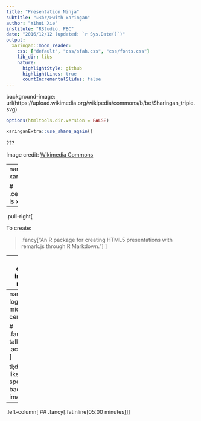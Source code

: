 ```yaml
---
title: "Presentation Ninja"
subtitle: "⚔<br/>with xaringan"
author: "Yihui Xie"
institute: "RStudio, PBC"
date: "2016/12/12 (updated: `r Sys.Date()`)"
output:
  xaringan::moon_reader:
    css: ["default", "css/sfah.css", "css/fonts.css"]
    lib_dir: libs
    nature:
      highlightStyle: github
      highlightLines: true
      countIncrementalSlides: false
---
```


background-image: url(https://upload.wikimedia.org/wikipedia/commons/b/be/Sharingan_triple.svg)

```r
options(htmltools.dir.version = FALSE)

xaringanExtra::use_share_again()
```

???

Image credit: [Wikimedia Commons](https://commons.wikimedia.org/wiki/File:Sharingan_triple.svg)



---
name: xaringan

# .center[What is xaringan?]
--

.pull-right[

To create:

> .fancy["An R package for creating HTML5 presentations with remark.js through R Markdown."]
]

---
class: center, inverse, middle

# .fancy[This is a test]

Lets see `what` happens


---
name: logos
class: middle, center

# .fancy[Let's talk <br> .acid[logos] ]

tl;dr: treat like slide-specific background images!

---

.left-column[
## .fancy[.fatinline[05:00 minutes]]
]